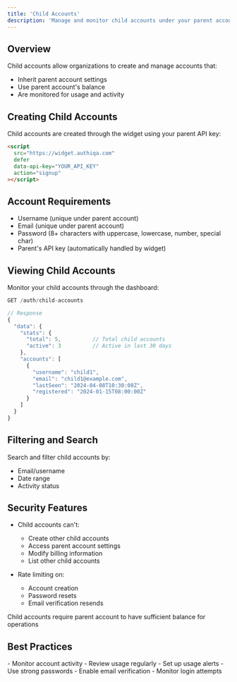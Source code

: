 ```yaml
---
title: 'Child Accounts'
description: 'Manage and monitor child accounts under your parent account'
---
```


## Overview

Child accounts allow organizations to create and manage accounts that:
- Inherit parent account settings
- Use parent account's balance
- Are monitored for usage and activity

## Creating Child Accounts

Child accounts are created through the widget using your parent API key:

```html
<script
  src="https://widget.authiqa.com"
  defer
  data-api-key="YOUR_API_KEY"
  action="signup"
></script>
```

## Account Requirements

- Username (unique under parent account)
- Email (unique under parent account)
- Password (8+ characters with uppercase, lowercase, number, special char)
- Parent's API key (automatically handled by widget)

## Viewing Child Accounts

Monitor your child accounts through the dashboard:

```javascript
GET /auth/child-accounts

// Response
{
  "data": {
    "stats": {
      "total": 5,          // Total child accounts
      "active": 3          // Active in last 30 days
    },
    "accounts": [
      {
        "username": "child1",
        "email": "child1@example.com",
        "lastSeen": "2024-04-08T10:30:00Z",
        "registered": "2024-01-15T08:00:00Z"
      }
    ]
  }
}
```

## Filtering and Search

Search and filter child accounts by:
- Email/username
- Date range
- Activity status

## Security Features

- Child accounts can't:
  - Create other child accounts
  - Access parent account settings
  - Modify billing information
  - List other child accounts

- Rate limiting on:
  - Account creation
  - Password resets
  - Email verification resends

<Note>
Child accounts require parent account to have sufficient balance for operations
</Note>

## Best Practices

<CardGroup cols={2}>
  <Card title="Account Management" icon="users">
    - Monitor account activity
    - Review usage regularly
    - Set up usage alerts
  </Card>
  <Card title="Security" icon="shield">
    - Use strong passwords
    - Enable email verification
    - Monitor login attempts
  </Card>
</CardGroup>